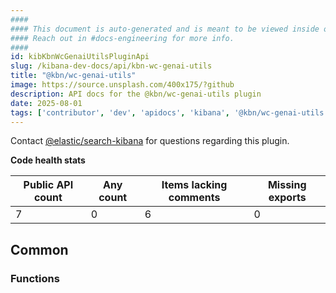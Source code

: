 ```yaml
---
####
#### This document is auto-generated and is meant to be viewed inside our experimental, new docs system.
#### Reach out in #docs-engineering for more info.
####
id: kibKbnWcGenaiUtilsPluginApi
slug: /kibana-dev-docs/api/kbn-wc-genai-utils
title: "@kbn/wc-genai-utils"
image: https://source.unsplash.com/400x175/?github
description: API docs for the @kbn/wc-genai-utils plugin
date: 2025-08-01
tags: ['contributor', 'dev', 'apidocs', 'kibana', '@kbn/wc-genai-utils']
---
```




Contact [@elastic/search-kibana](https://github.com/orgs/elastic/teams/search-kibana) for questions regarding this plugin.

**Code health stats**

| Public API count  | Any count | Items lacking comments | Missing exports |
|-------------------|-----------|------------------------|-----------------|
| 7 | 0 | 6 | 0 |

## Common

### Functions
<DocDefinitionList data={kbnWcGenaiUtilsObj.common.functions}/>

